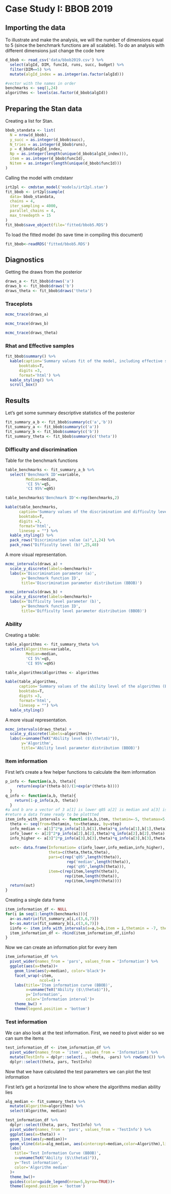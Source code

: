# Case Study I: BBOB 2019

## Importing the data

To illustrate and make the analysis, we will the number of dimensions equal to 5 (since the benchmark functions are all scalable). To do an analysis with different dimensions just change the code here

```r
d_bbob <- read_csv('data/bbob2019.csv') %>% 
  select(algId, DIM, funcId, runs, succ, budget) %>% 
  filter(DIM==5) %>%  
  mutate(algId_index = as.integer(as.factor(algId)))

#vector with the names in order
benchmarks <- seq(1,24)
algorithms <- levels(as.factor(d_bbob$algId))
```

## Preparing the Stan data

Creating a list for Stan.
```r
bbob_standata <- list(
  N = nrow(d_bbob),
  y_succ = as.integer(d_bbob$succ),
  N_tries = as.integer(d_bbob$runs),
  p = d_bbob$algId_index,
  Np = as.integer(length(unique(d_bbob$algId_index))),
  item = as.integer(d_bbob$funcId),
  Nitem = as.integer(length(unique(d_bbob$funcId)))
)
```

Calling the model with cmdstanr

```r
irt2pl <- cmdstan_model('models/irt2pl.stan') 
fit_bbob <- irt2pl$sample(
  data= bbob_standata,
  chains = 4,
  iter_sampling = 4000,
  parallel_chains = 4,
  max_treedepth = 15
)
fit_bbob$save_object(file='fitted/bbob5.RDS')
```

To load the fitted model (to save time in compiling this document)

```r
fit_bbob<-readRDS('fitted/bbob5.RDS')
```

## Diagnostics

Getting the draws from the posterior

```r
draws_a <- fit_bbob$draws('a')
draws_b <- fit_bbob$draws('b')
draws_theta <- fit_bbob$draws('theta')
```

### Traceplots

```r
mcmc_trace(draws_a)
```

```r
mcmc_trace(draws_b)
```

```r
mcmc_trace(draws_theta)
```

### Rhat and Effective samples

```r
fit_bbob$summary() %>% 
  kable(caption='Summary values fit of the model, including effective samples and Rhat', 
      booktabs=T,
      digits =3,
      format='html') %>% 
  kable_styling() %>% 
  scroll_box()
```


## Results

Let's get some summary descriptive statistics of the posterior
```r
fit_summary_a_b <- fit_bbob$summary(c('a','b'))
fit_summary_a <- fit_bbob$summary(c('a'))
fit_summary_b <- fit_bbob$summary(c('b'))
fit_summary_theta <- fit_bbob$summary(c('theta'))
```


### Difficulty and discrimination

Table for the benchmark functions

```r
table_benchmarks <- fit_summary_a_b %>% 
  select('Benchmark ID'=variable, 
         Median=median,
         'CI 5%'=q5,
         'CI 95%'=q95)

table_benchmarks$'Benchmark ID'<-rep(benchmarks,2)

kable(table_benchmarks,
      caption='Summary values of the discrimination and difficulty level parameters for the BBOB benchmarks', 
      booktabs=T,
      digits =3,
      format='html',
      linesep = "") %>% 
  kable_styling() %>% 
  pack_rows("Discrimination value (a)",1,24) %>% 
  pack_rows("Difficulty level (b)",25,48)
```

A more visual representation.
```r
mcmc_intervals(draws_a) +
  scale_y_discrete(labels=benchmarks)+
  labs(x='Discrimination parameter (a)',
       y='Benchmark function ID',
       title='Discrimination parameter distribution (BBOB)')
```

```r
mcmc_intervals(draws_b) +
  scale_y_discrete(labels=benchmarks)+
  labs(x='Difficulty level parameter (b)',
       y='Benchmark function ID',
       title='Difficulty level parameter distribution (BBOB)')
```


### Ability

Creating a table:

```r
table_algorithms <- fit_summary_theta %>% 
  select(Algorithms=variable, 
         Median=median,
         'CI 5%'=q5,
         'CI 95%'=q95)

table_algorithms$Algorithms <- algorithms

kable(table_algorithms,
      caption='Summary values of the ability level of the algorithms (BBOB)',
      booktabs=T,
      digits =3,
      format='html',
      linesep = "") %>% 
  kable_styling() 
```

A more visual representation.
```r
mcmc_intervals(draws_theta) +
  scale_y_discrete(labels=algorithms)+
  labs(x=unname(TeX("Ability level ($\\theta$)")),
       y='Algorithm',
       title='Ability level parameter distribution (BBOB)')
```

### Item information 

First let's create a few helper functions to calculate the item information

```r
p_info <- function(a,b, theta){
     return(exp(a*(theta-b))/(1+exp(a*(theta-b))))
  }
q_info <- function(a,b, theta){
    return(1-p_info(a,b, theta))
  }
#a and b are a vector of 3 a[1] is lower q05 a[2] is median and a[3] is q95
#return a data frame ready to be plottted
item_info_with_intervals <- function(a,b,item, thetamin=-5, thetamax=5,step=0.1){
  theta <- seq(from=thetamin, to=thetamax, by=step)
  info_median <- a[1]^2*p_info(a[1],b[1],theta)*q_info(a[1],b[1],theta)
  info_lower <- a[2]^2*p_info(a[2],b[2],theta)*q_info(a[2],b[2],theta)
  info_higher <- a[3]^2*p_info(a[3],b[3],theta)*q_info(a[3],b[3],theta)
  
  out<- data.frame(Information= c(info_lower,info_median,info_higher),
                   theta=c(theta,theta,theta),
                   pars=c(rep('q05',length(theta)),
                           rep('median',length(theta)),
                           rep('q95',length(theta))),
                   item=c(rep(item,length(theta)),
                          rep(item,length(theta)),
                          rep(item,length(theta))))
  return(out)
}
```

Creating a single data frame
```r
item_information_df <- NULL
for(i in seq(1:length(benchmarks))){
  a<-as.matrix(fit_summary_a[i,c(3,6,7)])
  b<-as.matrix(fit_summary_b[i,c(3,6,7)])
  iinfo <- item_info_with_intervals(a=a,b=b,item = i,thetamin = -7, thetamax = 5)
  item_information_df <- rbind(item_information_df,iinfo)
}

```

Now we can create an information plot for every item

```r
item_information_df %>% 
  pivot_wider(names_from = 'pars', values_from = 'Information') %>% 
  ggplot(aes(x=theta))+
    geom_line(aes(y=median), color='black')+
    facet_wrap(~item,
               ncol=4) +
    labs(title='Item information curve (BBOB)',
         x=unname(TeX("Ability ($\\theta$)")),
         y='Information',
         color='Information interval')+
    theme_bw() +
    theme(legend.position = 'bottom')
```

### Test information

We can also look at the test information. First, we need to pivot wider so we can sum the items

```r
test_information_df <- item_information_df %>% 
  pivot_wider(names_from = 'item', values_from = 'Information') %>% 
  mutate(TestInfo = dplyr::select(., -theta, -pars) %>% rowSums()) %>% 
  dplyr::select(theta, pars, TestInfo)
```

Now that we have calculated the test parameters we can plot the test information

First let's get a horizontal line to show where the algorithms median ability lies
```r
alg_median <- fit_summary_theta %>% 
  mutate(Algorithm=algorithms) %>% 
  select(Algorithm, median) 
```


```r
test_information_df %>% 
  dplyr::select(theta, pars, TestInfo) %>% 
  pivot_wider(names_from = 'pars', values_from = 'TestInfo') %>% 
  ggplot(aes(x=theta)) +
  geom_line(aes(y=median))+
  geom_vline(data=alg_median, aes(xintercept=median,color=Algorithm),linetype='dashed')+
  labs(
    title='Test Information Curve (BBOB)',
    x=unname(TeX("Ability ($\\theta$)")),
    y='Test information',
    color='Algorithm median'
  )+
  theme_bw()+
  guides(color=guide_legend(nrow=5,byrow=TRUE))+
  theme(legend.position = 'bottom')
```
